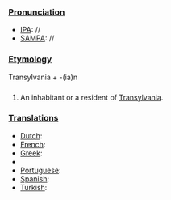 ===[[Pronunciation]]===
*[[IPA]]: //
*[[SAMPA]]: //
===[[Etymology]]===
Transylvania + -(ia)n
===[[]]===
#An inhabitant or a resident of [[Transylvania]].
===[[Translations]]===
*[[Dutch]]:
*[[French]]:
*[[Greek]]:
*{{hu1|erdélyi}}
*[[Portuguese]]:
*[[Spanish]]:
*[[Turkish]]: